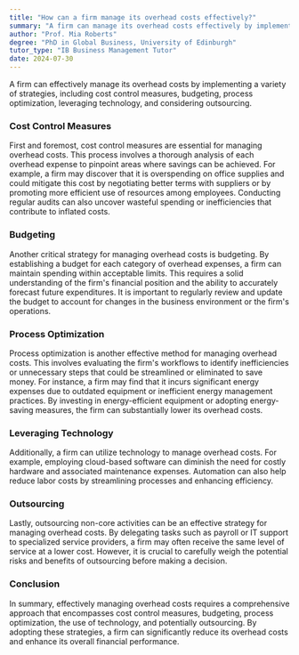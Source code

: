 ```yaml
---
title: "How can a firm manage its overhead costs effectively?"
summary: "A firm can manage its overhead costs effectively by implementing cost control measures, budgeting, and process optimisation."
author: "Prof. Mia Roberts"
degree: "PhD in Global Business, University of Edinburgh"
tutor_type: "IB Business Management Tutor"
date: 2024-07-30
---
```


A firm can effectively manage its overhead costs by implementing a variety of strategies, including cost control measures, budgeting, process optimization, leveraging technology, and considering outsourcing.

### Cost Control Measures

First and foremost, cost control measures are essential for managing overhead costs. This process involves a thorough analysis of each overhead expense to pinpoint areas where savings can be achieved. For example, a firm may discover that it is overspending on office supplies and could mitigate this cost by negotiating better terms with suppliers or by promoting more efficient use of resources among employees. Conducting regular audits can also uncover wasteful spending or inefficiencies that contribute to inflated costs.

### Budgeting

Another critical strategy for managing overhead costs is budgeting. By establishing a budget for each category of overhead expenses, a firm can maintain spending within acceptable limits. This requires a solid understanding of the firm's financial position and the ability to accurately forecast future expenditures. It is important to regularly review and update the budget to account for changes in the business environment or the firm's operations.

### Process Optimization

Process optimization is another effective method for managing overhead costs. This involves evaluating the firm's workflows to identify inefficiencies or unnecessary steps that could be streamlined or eliminated to save money. For instance, a firm may find that it incurs significant energy expenses due to outdated equipment or inefficient energy management practices. By investing in energy-efficient equipment or adopting energy-saving measures, the firm can substantially lower its overhead costs.

### Leveraging Technology

Additionally, a firm can utilize technology to manage overhead costs. For example, employing cloud-based software can diminish the need for costly hardware and associated maintenance expenses. Automation can also help reduce labor costs by streamlining processes and enhancing efficiency.

### Outsourcing

Lastly, outsourcing non-core activities can be an effective strategy for managing overhead costs. By delegating tasks such as payroll or IT support to specialized service providers, a firm may often receive the same level of service at a lower cost. However, it is crucial to carefully weigh the potential risks and benefits of outsourcing before making a decision.

### Conclusion

In summary, effectively managing overhead costs requires a comprehensive approach that encompasses cost control measures, budgeting, process optimization, the use of technology, and potentially outsourcing. By adopting these strategies, a firm can significantly reduce its overhead costs and enhance its overall financial performance.
    